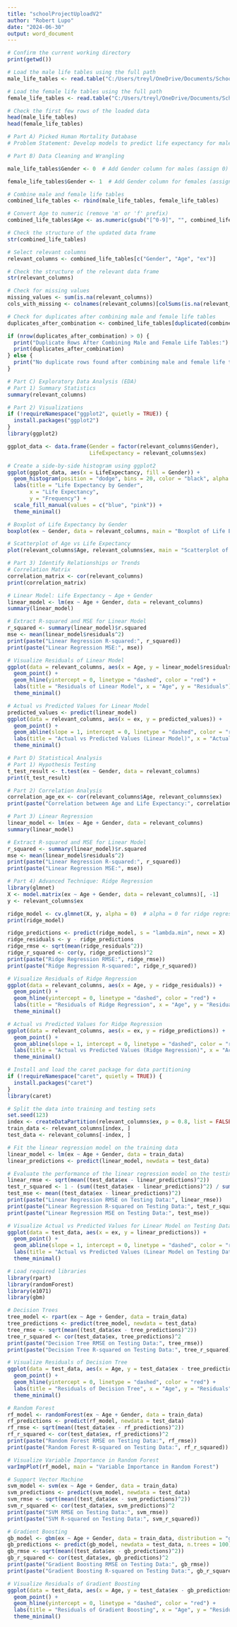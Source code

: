 ---
title: "schoolProjectUploadV2"
author: "Robert Lupo"
date: "2024-06-30"
output: word_document
---

```{r}
# Confirm the current working directory
print(getwd())

# Load the male life tables using the full path
male_life_tables <- read.table("C:/Users/treyl/OneDrive/Documents/School/School/2023/Fall 2023/Computational Methods for Applied Statistics-STA4102-001/Project/DATA/lt_male/mltper_1x1/USA.mltper_1x1.txt", header = TRUE, skip = 2)

# Load the female life tables using the full path
female_life_tables <- read.table("C:/Users/treyl/OneDrive/Documents/School/School/2023/Fall 2023/Computational Methods for Applied Statistics-STA4102-001/Project/DATA/lt_female/fltper_1x1/USA.fltper_1x1.txt", header = TRUE, skip = 2)

# Check the first few rows of the loaded data
head(male_life_tables)
head(female_life_tables)

# Part A) Picked Human Mortality Database
# Problem Statement: Develop models to predict life expectancy for males and females based on their age and sex

# Part B) Data Cleaning and Wrangling

male_life_tables$Gender <- 0  # Add Gender column for males (assign 0)

female_life_tables$Gender <- 1  # Add Gender column for females (assign 1)

# Combine male and female life tables
combined_life_tables <- rbind(male_life_tables, female_life_tables)

# Convert Age to numeric (remove 'm' or 'f' prefix)
combined_life_tables$Age <- as.numeric(gsub("[^0-9]", "", combined_life_tables$Age))

# Check the structure of the updated data frame
str(combined_life_tables)

# Select relevant columns
relevant_columns <- combined_life_tables[c("Gender", "Age", "ex")]

# Check the structure of the relevant data frame
str(relevant_columns)

# Check for missing values
missing_values <- sum(is.na(relevant_columns))
cols_with_missing <- colnames(relevant_columns)[colSums(is.na(relevant_columns)) > 0]

# Check for duplicates after combining male and female life tables
duplicates_after_combination <- combined_life_tables[duplicated(combined_life_tables), ]

if (nrow(duplicates_after_combination) > 0) {
  print("Duplicate Rows After Combining Male and Female Life Tables:")
  print(duplicates_after_combination)
} else {
  print("No duplicate rows found after combining male and female life tables.")
}

# Part C) Exploratory Data Analysis (EDA)
# Part 1) Summary Statistics
summary(relevant_columns)

# Part 2) Visualizations
if (!requireNamespace("ggplot2", quietly = TRUE)) {
  install.packages("ggplot2")
}
library(ggplot2)

ggplot_data <- data.frame(Gender = factor(relevant_columns$Gender),
                          LifeExpectancy = relevant_columns$ex)

# Create a side-by-side histogram using ggplot2
ggplot(ggplot_data, aes(x = LifeExpectancy, fill = Gender)) +
  geom_histogram(position = "dodge", bins = 20, color = "black", alpha = 0.7) +
  labs(title = "Life Expectancy by Gender",
       x = "Life Expectancy",
       y = "Frequency") +
  scale_fill_manual(values = c("blue", "pink")) +
  theme_minimal()

# Boxplot of Life Expectancy by Gender
boxplot(ex ~ Gender, data = relevant_columns, main = "Boxplot of Life Expectancy by Gender", xlab = "Gender", ylab = "Life Expectancy")

# Scatterplot of Age vs Life Expectancy
plot(relevant_columns$Age, relevant_columns$ex, main = "Scatterplot of Age vs Life Expectancy", xlab = "Age", ylab = "Life Expectancy")

# Part 3) Identify Relationships or Trends
# Correlation Matrix
correlation_matrix <- cor(relevant_columns)
print(correlation_matrix)

# Linear Model: Life Expectancy ~ Age + Gender
linear_model <- lm(ex ~ Age + Gender, data = relevant_columns)
summary(linear_model)

# Extract R-squared and MSE for Linear Model
r_squared <- summary(linear_model)$r.squared
mse <- mean(linear_model$residuals^2)
print(paste("Linear Regression R-squared:", r_squared))
print(paste("Linear Regression MSE:", mse))

# Visualize Residuals of Linear Model
ggplot(data = relevant_columns, aes(x = Age, y = linear_model$residuals)) +
  geom_point() +
  geom_hline(yintercept = 0, linetype = "dashed", color = "red") +
  labs(title = "Residuals of Linear Model", x = "Age", y = "Residuals") +
  theme_minimal()

# Actual vs Predicted Values for Linear Model
predicted_values <- predict(linear_model)
ggplot(data = relevant_columns, aes(x = ex, y = predicted_values)) +
  geom_point() +
  geom_abline(slope = 1, intercept = 0, linetype = "dashed", color = "red") +
  labs(title = "Actual vs Predicted Values (Linear Model)", x = "Actual Life Expectancy", y = "Predicted Life Expectancy") +
  theme_minimal()

# Part D) Statistical Analysis
# Part 1) Hypothesis Testing
t_test_result <- t.test(ex ~ Gender, data = relevant_columns)
print(t_test_result)

# Part 2) Correlation Analysis
correlation_age_ex <- cor(relevant_columns$Age, relevant_columns$ex)
print(paste("Correlation between Age and Life Expectancy:", correlation_age_ex))

# Part 3) Linear Regression
linear_model <- lm(ex ~ Age + Gender, data = relevant_columns)
summary(linear_model)

# Extract R-squared and MSE for Linear Model
r_squared <- summary(linear_model)$r.squared
mse <- mean(linear_model$residuals^2)
print(paste("Linear Regression R-squared:", r_squared))
print(paste("Linear Regression MSE:", mse))

# Part 4) Advanced Technique: Ridge Regression
library(glmnet)
X <- model.matrix(ex ~ Age + Gender, data = relevant_columns)[, -1]
y <- relevant_columns$ex

ridge_model <- cv.glmnet(X, y, alpha = 0)  # alpha = 0 for ridge regression
print(ridge_model)

ridge_predictions <- predict(ridge_model, s = "lambda.min", newx = X)
ridge_residuals <- y - ridge_predictions
ridge_rmse <- sqrt(mean(ridge_residuals^2))
ridge_r_squared <- cor(y, ridge_predictions)^2
print(paste("Ridge Regression RMSE:", ridge_rmse))
print(paste("Ridge Regression R-squared:", ridge_r_squared))

# Visualize Residuals of Ridge Regression
ggplot(data = relevant_columns, aes(x = Age, y = ridge_residuals)) +
  geom_point() +
  geom_hline(yintercept = 0, linetype = "dashed", color = "red") +
  labs(title = "Residuals of Ridge Regression", x = "Age", y = "Residuals") +
  theme_minimal()

# Actual vs Predicted Values for Ridge Regression
ggplot(data = relevant_columns, aes(x = ex, y = ridge_predictions)) +
  geom_point() +
  geom_abline(slope = 1, intercept = 0, linetype = "dashed", color = "red") +
  labs(title = "Actual vs Predicted Values (Ridge Regression)", x = "Actual Life Expectancy", y = "Predicted Life Expectancy") +
  theme_minimal()

# Install and load the caret package for data partitioning
if (!requireNamespace("caret", quietly = TRUE)) {
  install.packages("caret")
}
library(caret)

# Split the data into training and testing sets
set.seed(123)
index <- createDataPartition(relevant_columns$ex, p = 0.8, list = FALSE)
train_data <- relevant_columns[index, ]
test_data <- relevant_columns[-index, ]

# Fit the linear regression model on the training data
linear_model <- lm(ex ~ Age + Gender, data = train_data)
linear_predictions <- predict(linear_model, newdata = test_data)

# Evaluate the performance of the linear regression model on the testing data
linear_rmse <- sqrt(mean((test_data$ex - linear_predictions)^2))
test_r_squared <- 1 - (sum((test_data$ex - linear_predictions)^2) / sum((test_data$ex - mean(test_data$ex))^2))
test_mse <- mean((test_data$ex - linear_predictions)^2)
print(paste("Linear Regression RMSE on Testing Data:", linear_rmse))
print(paste("Linear Regression R-squared on Testing Data:", test_r_squared))
print(paste("Linear Regression MSE on Testing Data:", test_mse))

# Visualize Actual vs Predicted Values for Linear Model on Testing Data
ggplot(data = test_data, aes(x = ex, y = linear_predictions)) +
  geom_point() +
  geom_abline(slope = 1, intercept = 0, linetype = "dashed", color = "red") +
  labs(title = "Actual vs Predicted Values (Linear Model on Testing Data)", x = "Actual Life Expectancy", y = "Predicted Life Expectancy") +
  theme_minimal()

# Load required libraries
library(rpart)
library(randomForest)
library(e1071)
library(gbm)

# Decision Trees
tree_model <- rpart(ex ~ Age + Gender, data = train_data)
tree_predictions <- predict(tree_model, newdata = test_data)
tree_rmse <- sqrt(mean((test_data$ex - tree_predictions)^2))
tree_r_squared <- cor(test_data$ex, tree_predictions)^2
print(paste("Decision Tree RMSE on Testing Data:", tree_rmse))
print(paste("Decision Tree R-squared on Testing Data:", tree_r_squared))

# Visualize Residuals of Decision Tree
ggplot(data = test_data, aes(x = Age, y = test_data$ex - tree_predictions)) +
  geom_point() +
  geom_hline(yintercept = 0, linetype = "dashed", color = "red") +
  labs(title = "Residuals of Decision Tree", x = "Age", y = "Residuals") +
  theme_minimal()

# Random Forest
rf_model <- randomForest(ex ~ Age + Gender, data = train_data)
rf_predictions <- predict(rf_model, newdata = test_data)
rf_rmse <- sqrt(mean((test_data$ex - rf_predictions)^2))
rf_r_squared <- cor(test_data$ex, rf_predictions)^2
print(paste("Random Forest RMSE on Testing Data:", rf_rmse))
print(paste("Random Forest R-squared on Testing Data:", rf_r_squared))

# Visualize Variable Importance in Random Forest
varImpPlot(rf_model, main = "Variable Importance in Random Forest")

# Support Vector Machine
svm_model <- svm(ex ~ Age + Gender, data = train_data)
svm_predictions <- predict(svm_model, newdata = test_data)
svm_rmse <- sqrt(mean((test_data$ex - svm_predictions)^2))
svm_r_squared <- cor(test_data$ex, svm_predictions)^2
print(paste("SVM RMSE on Testing Data:", svm_rmse))
print(paste("SVM R-squared on Testing Data:", svm_r_squared))

# Gradient Boosting
gb_model <- gbm(ex ~ Age + Gender, data = train_data, distribution = "gaussian")
gb_predictions <- predict(gb_model, newdata = test_data, n.trees = 100)  # Adjust the number of trees as needed
gb_rmse <- sqrt(mean((test_data$ex - gb_predictions)^2))
gb_r_squared <- cor(test_data$ex, gb_predictions)^2
print(paste("Gradient Boosting RMSE on Testing Data:", gb_rmse))
print(paste("Gradient Boosting R-squared on Testing Data:", gb_r_squared))

# Visualize Residuals of Gradient Boosting
ggplot(data = test_data, aes(x = Age, y = test_data$ex - gb_predictions)) +
  geom_point() +
  geom_hline(yintercept = 0, linetype = "dashed", color = "red") +
  labs(title = "Residuals of Gradient Boosting", x = "Age", y = "Residuals") +
  theme_minimal()
```

